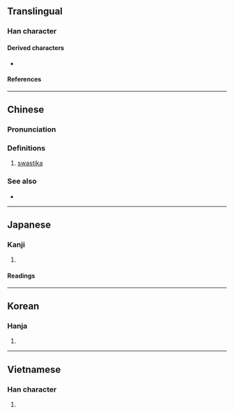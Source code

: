 {{also|卍|֍|֎}}
{{character info/new}}
==Translingual==

===Han character===
{{Han char|rn=24|rad=十|as=04|sn=6|four=21127|canj=VX}}

====Derived characters====
* {{l|mul|[[𭅫]]}}

====References====
{{Han ref|kx=0156.221|hdz=10051.090|uh=5350}}

----

==Chinese==
{{zh-forms}}

===Pronunciation===
{{zh-pron
|m=wàn
|ma=y
|c=maan6
|w=3ve
|mc=
|oc=
|cat=n
}}

===Definitions===
{{zh-hanzi}}

# [[swastika]]

===See also===
* {{zh-l|卍}}

----

==Japanese==

===Kanji===
{{ja-kanji|grade=|rs=十04}}

# {{defn|lang=ja|sort=十04}}

====Readings====
{{ja-readings
|on=ばん, まん
|kun=まんじ
}}

----

==Korean==

===Hanja===
{{ko-hanja|hangeul=만|mr=man}}

# {{defn|lang=ko|sort=十04}}

----

==Vietnamese==

===Han character===
{{vi-hantu|vạn|rs=十04}}

# {{defn|lang=vi|sort=十04}}